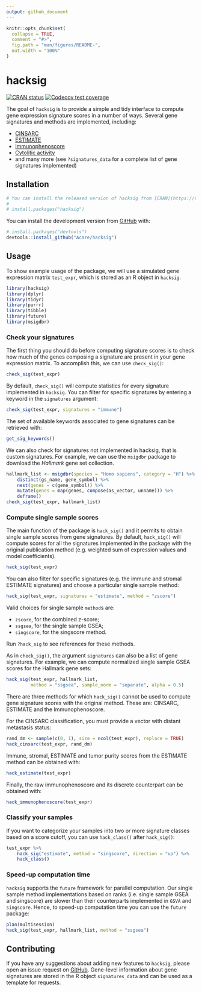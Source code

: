 ```yaml
---
output: github_document
---
```


<!-- README.md is generated from README.Rmd. Please edit that file -->

```r
knitr::opts_chunk$set(
  collapse = TRUE,
  comment = "#>",
  fig.path = "man/figures/README-",
  out.width = "100%"
)
```

# hacksig

<!-- badges: start -->
[![CRAN status](https://www.r-pkg.org/badges/version/hacksig)](https://CRAN.R-project.org/package=hacksig)
[![Codecov test coverage](https://codecov.io/gh/Acare/hacksig/branch/master/graph/badge.svg)](https://app.codecov.io/gh/Acare/hacksig?branch=master)
<!-- badges: end -->

The goal of `hacksig` is to provide a simple and tidy interface to compute gene 
expression signature scores in a number of ways. Several gene signatures and 
methods are implemented, including:

  * [CINSARC](https://doi.org/10.1038/nm.2174)
  * [ESTIMATE](https://doi.org/10.1038/ncomms3612)
  * [Immunophenoscore](https://doi.org/10.1016/j.celrep.2016.12.019)
  * [Cytolitic activity](https://doi.org/10.1016/j.cell.2014.12.033)
  * and many more (see `?signatures_data` for a complete list of gene signatures implemented)

## Installation

```r
# You can install the released version of hacksig from [CRAN](https://CRAN.R-project.org) with:
# 
# install.packages("hacksig")
```

You can install the development version from [GitHub](https://github.com/) with:

``` r
# install.packages("devtools")
devtools::install_github("Acare/hacksig")
```

## Usage

To show example usage of the package, we will use a simulated gene expression matrix `test_expr`, which is stored as an R object in `hacksig`.

```r
library(hacksig)
library(dplyr)
library(tidyr)
library(purrr)
library(tibble)
library(future)
library(msigdbr)
```

### Check your signatures

The first thing you should do before computing signature scores is to check how 
much of the genes composing a signature are present in your gene expression matrix.
To accomplish this, we can use `check_sig()`:

```r
check_sig(test_expr)
```

By default, `check_sig()` will compute statistics for every signature implemented 
in `hacksig`. You can filter for specific signatures by entering a keyword in the 
`signatures` argument:

```r
check_sig(test_expr, signatures = "immune")
```

The set of available keywords associated to gene signatures can be retrieved with:

```r
get_sig_keywords()
```

We can also check for signatures not implemented in hacksig, that is custom signatures.
For example, we can use the `msigdbr` package to download the *Hallmark* gene set collection.

```r
hallmark_list <- msigdbr(species = "Homo sapiens", category = "H") %>%
    distinct(gs_name, gene_symbol) %>%
    nest(genes = c(gene_symbol)) %>%
    mutate(genes = map(genes, compose(as_vector, unname))) %>%
    deframe()
check_sig(test_expr, hallmark_list)
```

### Compute single sample scores

The main function of the package is `hack_sig()` and it permits to obtain single 
sample scores from gene signatures.
By default, `hack_sig()` will compute scores for all the signatures implemented 
in the package with the original publication method (e.g. weighted sum of expression 
values and model coefficients).

```r
hack_sig(test_expr)
```

You can also filter for specific signatures (e.g. the immune and stromal ESTIMATE 
signatures) and choose a particular single sample method:

```r
hack_sig(test_expr, signatures = "estimate", method = "zscore")
```

Valid choices for single sample `method`s are:

  * `zscore`, for the combined z-score;
  * `ssgsea`, for the single sample GSEA;
  * `singscore`, for the singscore method.
  
Run `?hack_sig` to see references for these methods.

As in `check_sig()`, the argument `signatures` can also be a list of gene signatures.
For example, we can compute normalized single sample GSEA scores for the Hallmark gene sets:

```r
hack_sig(test_expr, hallmark_list, 
         method = "ssgsea", sample_norm = "separate", alpha = 0.5)
```

There are three methods for which `hack_sig()` cannot be used to compute gene signature
scores with the original method. These are: CINSARC, ESTIMATE and the Immunophenoscore.

For the CINSARC classification, you must provide a vector with distant metastasis status:

```r
rand_dm <- sample(c(0, 1), size = ncol(test_expr), replace = TRUE)
hack_cinsarc(test_expr, rand_dm)
```

Immune, stromal, ESTIMATE and tumor purity scores from the ESTIMATE method can be obtained with: 

```r
hack_estimate(test_expr)
```

Finally, the raw immunophenoscore and its discrete counterpart can be obtained with:

```r
hack_immunophenoscore(test_expr)
```


### Classify your samples

If you want to categorize your samples into two or more signature classes based 
on a score cutoff, you can use `hack_class()` after `hack_sig()`:

```r
test_expr %>% 
    hack_sig("estimate", method = "singscore", direction = "up") %>% 
    hack_class()
```

### Speed-up computation time

`hacksig` supports the `future` framework for parallel computation. Our single sample 
method implementations based on ranks (i.e. single sample GSEA and singscore) are 
slower than their counterparts implemented in `GSVA` and `singscore`.
Hence, to speed-up computation time you can use the `future` package:

```r
plan(multisession)
hack_sig(test_expr, hallmark_list, method = "ssgsea")
```


## Contributing

If you have any suggestions about adding new features to `hacksig`, please 
open an issue request on [GitHub](https://github.com/Acare/hacksig/issues).
Gene-level information about gene signatures are stored in the R object 
`signatures_data` and can be used as a template for requests.

